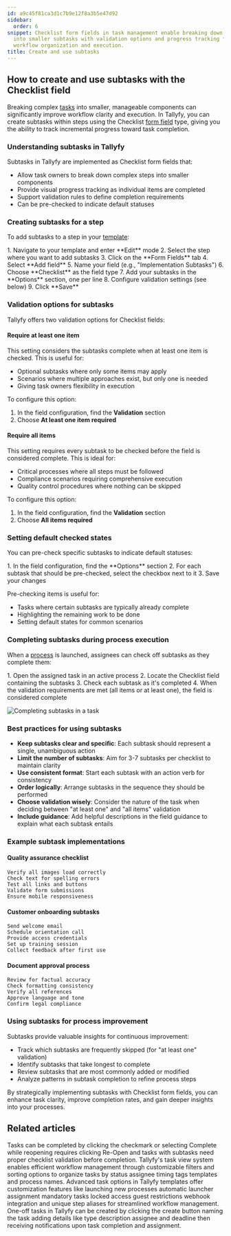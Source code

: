 ```yaml
---
id: a9c45f81ca3d1c7b9e12f8a3b5e47d92
sidebar:
  order: 6
snippet: Checklist form fields in task management enable breaking down complex tasks
  into smaller subtasks with validation options and progress tracking for improved
  workflow organization and execution.
title: Create and use subtasks
---
```



## How to create and use subtasks with the Checklist field

Breaking complex [tasks](/products/pro/tracking-and-tasks/tasks/) into smaller, manageable components can significantly improve workflow clarity and execution. In Tallyfy, you can create subtasks within steps using the Checklist [form field](/products/pro/tracking-and-tasks/tasks/what-are-form-fields-in-tallyfy/) type, giving you the ability to track incremental progress toward task completion.

### Understanding subtasks in Tallyfy

Subtasks in Tallyfy are implemented as Checklist form fields that:
- Allow task owners to break down complex steps into smaller components
- Provide visual progress tracking as individual items are completed
- Support validation rules to define completion requirements
- Can be pre-checked to indicate default statuses

### Creating subtasks for a step

To add subtasks to a step in your [template](/products/pro/documenting/templates/):

<Steps>
1. Navigate to your template and enter **Edit** mode
2. Select the step where you want to add subtasks
3. Click on the **Form Fields** tab
4. Select **Add field**
5. Name your field (e.g., "Implementation Subtasks")
6. Choose **Checklist** as the field type
7. Add your subtasks in the **Options** section, one per line
8. Configure validation settings (see below)
9. Click **Save**
</Steps>

### Validation options for subtasks

Tallyfy offers two validation options for Checklist fields:

#### Require at least one item

This setting considers the subtasks complete when at least one item is checked. This is useful for:
- Optional subtasks where only some items may apply
- Scenarios where multiple approaches exist, but only one is needed
- Giving task owners flexibility in execution

To configure this option:
<Steps>
1. In the field configuration, find the **Validation** section
2. Choose **At least one item required**
</Steps>

#### Require all items

This setting requires every subtask to be checked before the field is considered complete. This is ideal for:
- Critical processes where all steps must be followed
- Compliance scenarios requiring comprehensive execution
- Quality control procedures where nothing can be skipped

To configure this option:
<Steps>
1. In the field configuration, find the **Validation** section
2. Choose **All items required**
</Steps>

### Setting default checked states

You can pre-check specific subtasks to indicate default statuses:

<Steps>
1. In the field configuration, find the **Options** section
2. For each subtask that should be pre-checked, select the checkbox next to it
3. Save your changes
</Steps>

Pre-checking items is useful for:
- Tasks where certain subtasks are typically already complete
- Highlighting the remaining work to be done
- Setting default states for common scenarios

### Completing subtasks during process execution

When a [process](/products/pro/tracking-and-tasks/processes/) is launched, assignees can check off subtasks as they complete them:

<Steps>
1. Open the assigned task in an active process
2. Locate the Checklist field containing the subtasks
3. Check each subtask as it's completed
4. When the validation requirements are met (all items or at least one), the field is considered complete
</Steps>

![Completing subtasks in a task](https://screenshots.tallyfy.com/tallyfy%2Fpro%2Fdesktop-light-complete-subtasks.png)

### Best practices for using subtasks

- **Keep subtasks clear and specific**: Each subtask should represent a single, unambiguous action
- **Limit the number of subtasks**: Aim for 3-7 subtasks per checklist to maintain clarity
- **Use consistent format**: Start each subtask with an action verb for consistency
- **Order logically**: Arrange subtasks in the sequence they should be performed
- **Choose validation wisely**: Consider the nature of the task when deciding between "at least one" and "all items" validation
- **Include guidance**: Add helpful descriptions in the field guidance to explain what each subtask entails

### Example subtask implementations

#### Quality assurance checklist
```
Verify all images load correctly
Check text for spelling errors
Test all links and buttons
Validate form submissions
Ensure mobile responsiveness
```

#### Customer onboarding subtasks
```
Send welcome email
Schedule orientation call
Provide access credentials
Set up training session
Collect feedback after first use
```

#### Document approval process
```
Review for factual accuracy
Check formatting consistency
Verify all references
Approve language and tone
Confirm legal compliance
```

### Using subtasks for process improvement

Subtasks provide valuable insights for continuous improvement:
- Track which subtasks are frequently skipped (for "at least one" validation)
- Identify subtasks that take longest to complete
- Review subtasks that are most commonly added or modified
- Analyze patterns in subtask completion to refine process steps

By strategically implementing subtasks with Checklist form fields, you can enhance task clarity, improve completion rates, and gain deeper insights into your processes.


## Related articles
<CardGrid>
<LinkTitleCard header="<b>Tasks > Complete or reopen tasks</b>" href="/products/pro/tracking-and-tasks/tasks/how-can-i-complete-or-reopen-tasks-in-tallyfy/" > Tasks can be completed by clicking the checkmark or selecting Complete while reopening requires clicking Re-Open and tasks with subtasks need proper checklist validation before completion. </LinkTitleCard>
<LinkTitleCard header="<b>Tasks View > Customize the task view</b>" href="/products/pro/tracking-and-tasks/tasks-view/how-can-i-customize-task-views-in-tallyfy/" > Tallyfy's task view system enables efficient workflow management through customizable filters and sorting options to organize tasks by status assignee timing tags templates and process names. </LinkTitleCard>
<LinkTitleCard header="<b>Tasks > Advanced tab</b>" href="/products/pro/tracking-and-tasks/tasks/how-can-i-utilize-tallyfys-advanced-tab-features/" > Advanced task options in Tallyfy templates offer customization features like launching new processes automatic launcher assignment mandatory tasks locked access guest restrictions webhook integration and unique step aliases for streamlined workflow management. </LinkTitleCard>
<LinkTitleCard header="<b>Tasks > Create a one-off task</b>" href="/products/pro/tracking-and-tasks/tasks/how-to-create-a-one-off-task-in-tallyfy/" > One-off tasks in Tallyfy can be created by clicking the create button naming the task adding details like type description assignee and deadline then receiving notifications upon task completion and assignment. </LinkTitleCard>
</CardGrid>